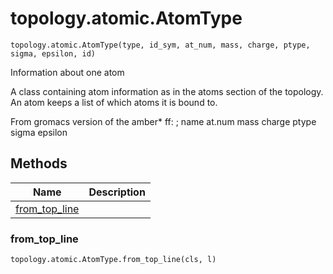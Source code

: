 # topology.atomic.AtomType { #kimmdy.topology.atomic.AtomType }

`topology.atomic.AtomType(type, id_sym, at_num, mass, charge, ptype, sigma, epsilon, id)`

Information about one atom

A class containing atom information as in the atoms section of the topology.
An atom keeps a list of which atoms it is bound to.

From gromacs version of the amber* ff:
; name      at.num  mass     charge ptype  sigma      epsilon

## Methods

| Name | Description |
| --- | --- |
| [from_top_line](#kimmdy.topology.atomic.AtomType.from_top_line) |  |

### from_top_line { #kimmdy.topology.atomic.AtomType.from_top_line }

`topology.atomic.AtomType.from_top_line(cls, l)`
